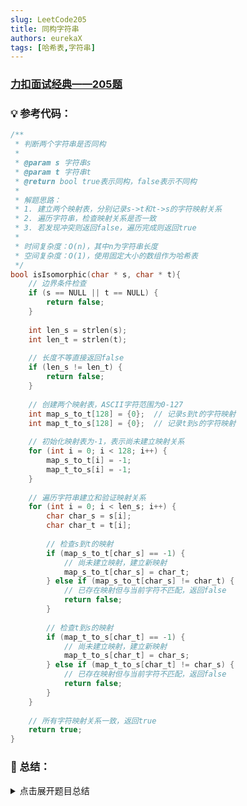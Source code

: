 ```yaml
---
slug: LeetCode205
title: 同构字符串
authors: eurekaX
tags: [哈希表,字符串]
---
```



### <B2>[力扣面试经典——205题](https://leetcode.cn/problems/isomorphic-strings/description/?envType=study-plan-v2&envId=top-interview-150 "力扣")</B2>

<!-- truncate -->


### 💡 参考代码：

```c
/**
 * 判断两个字符串是否同构
 * 
 * @param s 字符串s
 * @param t 字符串t
 * @return bool true表示同构，false表示不同构
 * 
 * 解题思路：
 * 1. 建立两个映射表，分别记录s->t和t->s的字符映射关系
 * 2. 遍历字符串，检查映射关系是否一致
 * 3. 若发现冲突则返回false，遍历完成则返回true
 * 
 * 时间复杂度：O(n)，其中n为字符串长度
 * 空间复杂度：O(1)，使用固定大小的数组作为哈希表
 */
bool isIsomorphic(char * s, char * t){
    // 边界条件检查
    if (s == NULL || t == NULL) {
        return false;
    }
    
    int len_s = strlen(s);
    int len_t = strlen(t);
    
    // 长度不等直接返回false
    if (len_s != len_t) {
        return false;
    }
    
    // 创建两个映射表，ASCII字符范围为0-127
    int map_s_to_t[128] = {0};  // 记录s到t的字符映射
    int map_t_to_s[128] = {0};  // 记录t到s的字符映射
    
    // 初始化映射表为-1，表示尚未建立映射关系
    for (int i = 0; i < 128; i++) {
        map_s_to_t[i] = -1;
        map_t_to_s[i] = -1;
    }
    
    // 遍历字符串建立和验证映射关系
    for (int i = 0; i < len_s; i++) {
        char char_s = s[i];
        char char_t = t[i];
        
        // 检查s到t的映射
        if (map_s_to_t[char_s] == -1) {
            // 尚未建立映射，建立新映射
            map_s_to_t[char_s] = char_t;
        } else if (map_s_to_t[char_s] != char_t) {
            // 已存在映射但与当前字符不匹配，返回false
            return false;
        }
        
        // 检查t到s的映射
        if (map_t_to_s[char_t] == -1) {
            // 尚未建立映射，建立新映射
            map_t_to_s[char_t] = char_s;
        } else if (map_t_to_s[char_t] != char_s) {
            // 已存在映射但与当前字符不匹配，返回false
            return false;
        }
    }
    
    // 所有字符映射关系一致，返回true
    return true;
}
```

### 📖 总结：

<details>
<summary>点击展开题目总结</summary>
# 🤔 同构字符串

---

## 1️⃣ 题目核心信息

🎯 **功能描述**：判断两个字符串是否同构，即字符串中字符之间能否建立一一对应的映射关系

📥 **输入输出**：
- **输入**：两个字符串 `s` 和 `t`
- **输出**：布尔值，表示两个字符串是否同构

---

## 2️⃣ 实现原理

💡 **核心思路**：使用哈希表建立双向字符映射关系，确保映射的一一对应性

📋 **实现步骤**：
1. 检查输入字符串的有效性和长度一致性
2. 创建两个哈希表分别记录 s→t 和 t→s 的字符映射关系
3. 遍历字符串，对每一对字符检查并建立映射关系
4. 发现映射冲突时返回 false，遍历完成返回 true

---

## 3️⃣ 关键点解析

### 🎯 代码技巧
- 使用固定大小数组模拟哈希表，提高访问效率
- 双向映射检查确保一一对应关系
- 初始化为-1表示未建立映射，避免与ASCII码值0冲突

## 4️⃣ 使用场景

### ✅ 适用情况：
- 字符串模式匹配问题
- 字符映射关系验证
- 密码学中的简单替换密码验证

### ⚠️ 前提条件：
- 输入为有效的ASCII字符串
- 两个字符串长度必须相等

## 5️⃣ 复杂度分析

- ⏱️ 时间复杂度：O(n)，其中 n 为字符串长度，只需遍历一次字符串

- 💾 空间复杂度：O(1)，使用固定大小的数组(128个元素)作为哈希表

## 6️⃣ 注意事项

### 🚩 边界情况：
- 输入为空指针
- 字符串长度不相等
- 空字符串情况

### 💥 易错点：
- 忘记检查双向映射导致映射不唯一
- 哈希表初始化值与有效ASCII码冲突
- 没有正确处理字符到数组索引的转换
</details>
